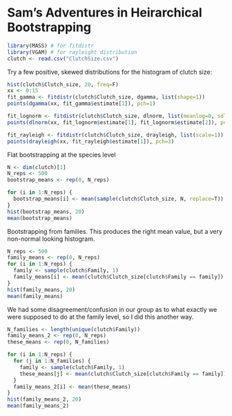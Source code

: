 Sam's Adventures in Heirarchical Bootstrapping
========================================================

```r
library(MASS) # for fitdistr
library(VGAM) # for rayleight distribution
clutch <- read.csv("ClutchSize.csv")
````

Try a few positive, skewed distributions for the histogram of clutch size:
```r
hist(clutch$Clutch_size, 20, freq=F)
xx <- 0:15
fit_gamma <- fitdistr(clutch$Clutch_size, dgamma, list(shape=1))
points(dgamma(xx, fit_gamma$estimate[1]), pch=1)

fit_lognorm <- fitdistr(clutch$Clutch_size, dlnorm, list(meanlog=0, sdlog=1))
points(dlnorm(xx, fit_lognorm$estimate[1], fit_lognorm$estimate[2]), pch=2)

fit_rayleigh <- fitdistr(clutch$Clutch_size, drayleigh, list(scale=1))
points(drayleigh(xx, fit_rayleigh$estimate[1]), pch=3)

```

Flat bootstrapping at the species level
```r
N <- dim(clutch)[1]
N_reps <- 500
bootstrap_means <- rep(0, N_reps)

for (i in 1:N_reps) {
  bootstrap_means[i] <- mean(sample(clutch$Clutch_size, N, replace=T))
}
hist(bootstrap_means, 20)
mean(bootstrap_means)
```

Bootstrapping from families.  This produces the right mean value, but a very non-normal looking histogram.

```r
N_reps <- 500
family_means <- rep(0, N_reps)
for (i in 1:N_reps) {
  family <- sample(clutch$Family, 1)
  family_means[i] <- mean(clutch$Clutch_size[clutch$Family == family])
}
hist(family_means, 20)
mean(family_means)
```

We had some disagreement/confusion in our group as to what exactly we were supposed to do at the family level, so I did this another way. 

```r
N_families <- length(unique(clutch$Family))
family_means_2 <- rep(0, N_reps)
these_means <- rep(0, N_families)

for (i in 1:N_reps) {
  for (j in 1:N_families) {
    family <- sample(clutch$Family, 1)
    these_means[j] <- mean(clutch$Clutch_size[clutch$Family == family])
  }
  family_means_2[i] <- mean(these_means)
}
hist(family_means_2, 20)
mean(family_means_2)

```
